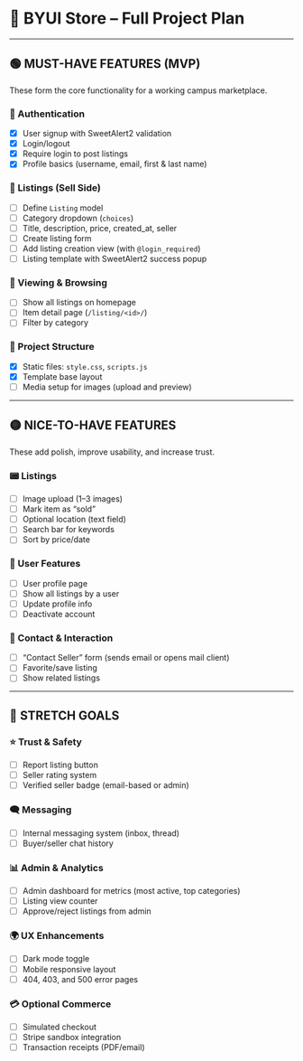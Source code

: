 # 📅 BYUI Store – Full Project Plan

---

## 🟢 MUST-HAVE FEATURES (MVP)

These form the core functionality for a working campus marketplace.

### 🔐 Authentication

* [x] User signup with SweetAlert2 validation
* [x] Login/logout
* [X] Require login to post listings
* [x] Profile basics (username, email, first & last name)

### 🏣 Listings (Sell Side)

* [ ] Define `Listing` model
* [ ] Category dropdown (`choices`)
* [ ] Title, description, price, created\_at, seller
* [ ] Create listing form
* [ ] Add listing creation view (with `@login_required`)
* [ ] Listing template with SweetAlert2 success popup

### 📄 Viewing & Browsing

* [ ] Show all listings on homepage
* [ ] Item detail page (`/listing/<id>/`)
* [ ] Filter by category 

### 📂 Project Structure

* [x] Static files: `style.css`, `scripts.js`
* [x] Template base layout
* [ ] Media setup for images (upload and preview)

---

## 🟡 NICE-TO-HAVE FEATURES

These add polish, improve usability, and increase trust.

### 📟 Listings

* [ ] Image upload (1–3 images)
* [ ] Mark item as “sold”
* [ ] Optional location (text field)
* [ ] Search bar for keywords
* [ ] Sort by price/date

### 👤 User Features

* [ ] User profile page
* [ ] Show all listings by a user
* [ ] Update profile info
* [ ] Deactivate account

### 📩 Contact & Interaction

* [ ] “Contact Seller” form (sends email or opens mail client)
* [ ] Favorite/save listing
* [ ] Show related listings

---

## 🔵 STRETCH GOALS


### ⭐ Trust & Safety

* [ ] Report listing button
* [ ] Seller rating system
* [ ] Verified seller badge (email-based or admin)

### 🗨 Messaging

* [ ] Internal messaging system (inbox, thread)
* [ ] Buyer/seller chat history

### 📊 Admin & Analytics

* [ ] Admin dashboard for metrics (most active, top categories)
* [ ] Listing view counter
* [ ] Approve/reject listings from admin

### 🌍 UX Enhancements

* [ ] Dark mode toggle
* [ ] Mobile responsive layout
* [ ] 404, 403, and 500 error pages

### 💳 Optional Commerce

* [ ] Simulated checkout
* [ ] Stripe sandbox integration
* [ ] Transaction receipts (PDF/email)
